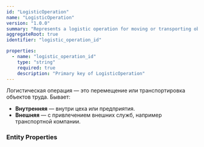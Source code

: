 ```yaml
---
id: "LogisticOperation"
name: "LogisticOperation"
version: "1.0.0"
summary: "Represents a logistic operation for moving or transporting objects"
aggregateRoot: true
identifier: "logistic_operation_id"

properties:
  - name: "logistic_operation_id"
    type: "string"
    required: true
    description: "Primary key of LogisticOperation"
---
```


Логистическая операция — это перемещение или транспортировка объектов труда. Бывает:

- **Внутренняя** — внутри цеха или предприятия.
- **Внешняя** — с привлечением внешних служб, например транспортной компании.

### Entity Properties
<EntityPropertiesTable />
